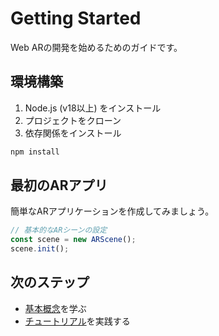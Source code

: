 # Getting Started

Web ARの開発を始めるためのガイドです。

## 環境構築

1. Node.js (v18以上) をインストール
2. プロジェクトをクローン
3. 依存関係をインストール

```bash
npm install
```

## 最初のARアプリ

簡単なARアプリケーションを作成してみましょう。

```javascript
// 基本的なARシーンの設定
const scene = new ARScene();
scene.init();
```

## 次のステップ

- [基本概念](/docs/concepts)を学ぶ
- [チュートリアル](/docs/tutorials)を実践する